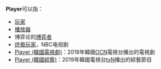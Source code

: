 '''Player'''可以指：
*[[玩家|玩家]]
*[[播放器|播放器]]
*博弈论的[[博弈者|博弈者]]
*[[终极玩家|终极玩家]]，NBC电视剧
*[[Player_(韓國電視劇)|Player (韓國電視劇)]]：2018年韓國[[OCN|OCN]]電視台播出的電視劇
*[[Player_(韓國綜藝)|Player (韓國綜藝)]]：2019年韓國電視台[[tvN|tvN]]播出的綜藝節目


{{disambig|Cat=非中文名稱消歧義}}